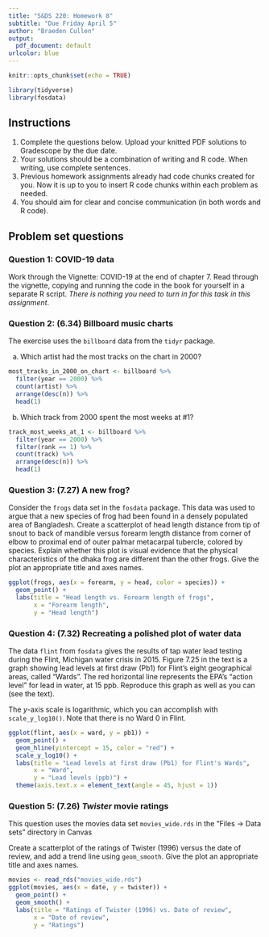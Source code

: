 ```yaml
---
title: "S&DS 220: Homework 8"
subtitle: "Due Friday April 5"
author: "Braeden Cullen"
output:
  pdf_document: default
urlcolor: blue
---
```


```r
knitr::opts_chunk$set(echo = TRUE)

library(tidyverse)
library(fosdata)
```

## Instructions

1. Complete the questions below.  Upload your knitted PDF solutions to Gradescope by the due date.
2. Your solutions should be a combination of writing and R code.  When writing, use complete sentences.
3. Previous homework assignments already had code chunks created for you.  Now it is up to you to insert R code chunks within each problem as needed.
4. You should aim for clear and concise communication (in both words and R code).

## Problem set questions

### Question 1: COVID-19 data

Work through the Vignette: COVID-19 at the end of chapter 7. Read through the vignette, copying and running the code in the book for yourself in a separate R script. *There is nothing you need to turn in for this task in this assignment*.

\newpage

### Question 2: (6.34) Billboard music charts

The exercise uses the `billboard` data from the `tidyr` package.

(a) Which artist had the most tracks on the chart in 2000?

```r
most_tracks_in_2000_on_chart <- billboard %>%
  filter(year == 2000) %>%
  count(artist) %>%
  arrange(desc(n)) %>%
  head(1)
```

(b) Which track from 2000 spent the most weeks at \#1?

```r
track_most_weeks_at_1 <- billboard %>%
  filter(year == 2000) %>%
  filter(rank == 1) %>%
  count(track) %>%
  arrange(desc(n)) %>%
  head(1)
```

\newpage

### Question 3: (7.27) A new frog?

Consider the `frogs` data set in the `fosdata` package. This data was used to argue that a new species of frog had been found in a densely populated area of Bangladesh. Create a scatterplot of head length distance from tip of snout to back of mandible versus forearm length distance from corner of elbow to proximal end of outer palmar metacarpal tubercle, colored by species. Explain whether this plot is visual evidence that the physical characteristics of the dhaka frog are different than the other frogs.  Give the plot an appropriate title and axes names.

```r
ggplot(frogs, aes(x = forearm, y = head, color = species)) +
  geom_point() +
  labs(title = "Head length vs. Forearm length of frogs",
       x = "Forearm length",
       y = "Head length")
```

\newpage

### Question 4: (7.32) Recreating a polished plot of water data

The data `flint` from `fosdata` gives the results of tap water lead testing during the Flint, Michigan water crisis in 2015. Figure 7.25 in the text is a graph showing lead levels at first draw (Pb1) for Flint’s eight geographical areas, called "Wards". The red horizontal line represents the EPA’s "action level" for lead in water, at 15 ppb. Reproduce this graph as well as you can (see the text).

The $y$-axis scale is logarithmic, which you can accomplish with `scale_y_log10()`. Note that there is no Ward 0 in Flint.

```r

ggplot(flint, aes(x = ward, y = pb1)) +
  geom_point() +
  geom_hline(yintercept = 15, color = "red") +
  scale_y_log10() +
  labs(title = "Lead levels at first draw (Pb1) for Flint's Wards",
       x = "Ward",
       y = "Lead levels (ppb)") +
  theme(axis.text.x = element_text(angle = 45, hjust = 1))
```

\newpage

### Question 5: (7.26) *Twister* movie ratings

This question uses the movies data set `movies_wide.rds` in the "Files -> Data sets" directory in Canvas

Create a scatterplot of the ratings of Twister (1996) versus the date of review, and add a trend line using `geom_smooth`. Give the plot an appropriate title and axes names.

```r
movies <- read_rds("movies_wide.rds")
ggplot(movies, aes(x = date, y = twister)) +
  geom_point() +
  geom_smooth() +
  labs(title = "Ratings of Twister (1996) vs. Date of review",
       x = "Date of review",
       y = "Ratings")
```

